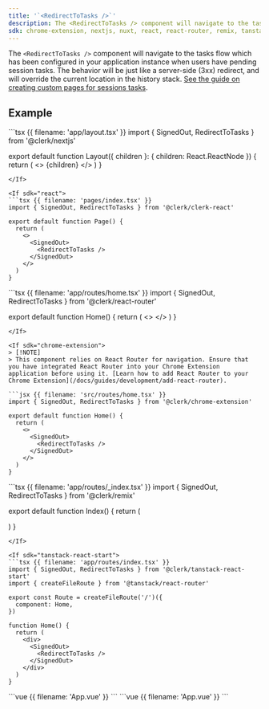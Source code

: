 ```yaml
---
title: '`<RedirectToTasks />`'
description: The <RedirectToTasks /> component will navigate to the tasks flow which has been configured in your application instance when users have pending session tasks. The behavior will be just like a server-side (3xx) redirect, and will override the current location in the history stack.
sdk: chrome-extension, nextjs, nuxt, react, react-router, remix, tanstack-react-start, vue
---
```


The `<RedirectToTasks />` component will navigate to the tasks flow which has been configured in your application instance when users have pending session tasks. The behavior will be just like a server-side (3xx) redirect, and will override the current location in the history stack. [See the guide on creating custom pages for sessions tasks](/docs/guides/development/custom-flows/overview#session-tasks).

## Example

<If sdk="nextjs">
  ```tsx {{ filename: 'app/layout.tsx' }}
  import { SignedOut, RedirectToTasks } from '@clerk/nextjs'

  export default function Layout({ children }: { children: React.ReactNode }) {
    return (
      <>
        <SignedOut>
          <RedirectToTasks />
        </SignedOut>
        {children}
      </>
    )
  }
  ```
</If>

<If sdk="react">
  ```tsx {{ filename: 'pages/index.tsx' }}
  import { SignedOut, RedirectToTasks } from '@clerk/clerk-react'

  export default function Page() {
    return (
      <>
        <SignedOut>
          <RedirectToTasks />
        </SignedOut>
      </>
    )
  }
  ```
</If>

<If sdk="react-router">
  ```tsx {{ filename: 'app/routes/home.tsx' }}
  import { SignedOut, RedirectToTasks } from '@clerk/react-router'

  export default function Home() {
    return (
      <>
        <SignedOut>
          <RedirectToTasks />
        </SignedOut>
      </>
    )
  }
  ```
</If>

<If sdk="chrome-extension">
  > [!NOTE]
  > This component relies on React Router for navigation. Ensure that you have integrated React Router into your Chrome Extension application before using it. [Learn how to add React Router to your Chrome Extension](/docs/guides/development/add-react-router).

  ```jsx {{ filename: 'src/routes/home.tsx' }}
  import { SignedOut, RedirectToTasks } from '@clerk/chrome-extension'

  export default function Home() {
    return (
      <>
        <SignedOut>
          <RedirectToTasks />
        </SignedOut>
      </>
    )
  }
  ```
</If>

<If sdk="remix">
  ```tsx {{ filename: 'app/routes/_index.tsx' }}
  import { SignedOut, RedirectToTasks } from '@clerk/remix'

  export default function Index() {
    return (
      <div>
        <SignedOut>
          <RedirectToTasks />
        </SignedOut>
      </div>
    )
  }
  ```
</If>

<If sdk="tanstack-react-start">
  ```tsx {{ filename: 'app/routes/index.tsx' }}
  import { SignedOut, RedirectToTasks } from '@clerk/tanstack-react-start'
  import { createFileRoute } from '@tanstack/react-router'

  export const Route = createFileRoute('/')({
    component: Home,
  })

  function Home() {
    return (
      <div>
        <SignedOut>
          <RedirectToTasks />
        </SignedOut>
      </div>
    )
  }
  ```
</If>

<If sdk="vue">
  ```vue {{ filename: 'App.vue' }}
  <script setup lang="ts">
  import { SignedOut, RedirectToTasks } from '@clerk/vue'
  </script>

  <template>
    <SignedOut>
      <RedirectToTasks />
    </SignedOut>
  </template>
  ```
</If>

<If sdk="nuxt">
  ```vue {{ filename: 'App.vue' }}
  <script setup lang="ts">
  // Components are automatically imported
  </script>

  <template>
    <SignedOut>
      <RedirectToTasks />
    </SignedOut>
  </template>
  ```
</If>
